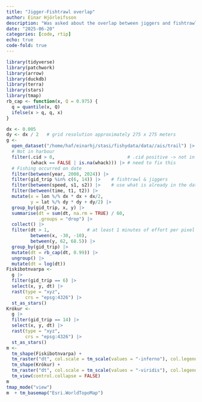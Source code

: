 ```yaml
---
title: "Jigger-Fishtrawl overlap"
author: Einar Hjörleifsson
description: "Was asked about the overlap between jiggers and fishtrawlers. Here is a quick hash based on data from 2008-2024 with the effort (time) expressed on a log scale."
date: "2025-06-20"
categories: [code, rtip]
echo: true
code-fold: true
---
```


```r
library(tidyverse)
library(patchwork)
library(arrow)
library(duckdb)
library(terra)
library(stars)
library(tmap)
rb_cap <- function(x, Q = 0.975) {
  q = quantile(x, Q)
  ifelse(x > q, q, x)
}

dx <- 0.005
dy <- dx / 2   # grid resolution approximately 275 x 275 meters
g <- 
  open_dataset("/home/haf/einarhj/stasi/fishydata/data//ais/trail") |> 
  # Not in harbour
  filter(.cid > 0,                           # .cid positive -> not in harbour
         (whack == FALSE | is.na(whack))) |> # need to fix this
  # Fishing occurred on date
  filter(between(year, 2008, 2024)) |> 
  filter(gid_trip %in% c(6, 14)) |>    # fishtrawl & jiggers
  filter(between(speed, s1, s2)) |>    # use what is already in the data
  filter(between(time, t1, t2)) |> 
  mutate(x = lon %/% dx * dx + dx/2,
         y = lat %/% dy * dy + dy/2) |> 
  group_by(gid_trip, x, y) |> 
  summarise(dt = sum(dt, na.rm = TRUE) / 60,
            .groups = "drop") |> 
  collect() |> 
  filter(dt > 1,              # at least 1 minutes of effort per pixel
         between(x, -30, -10),
         between(y, 62, 68.5)) |> 
  group_by(gid_trip) |> 
  mutate(dt = rb_cap(dt, 0.99)) |>
  ungroup() |> 
  mutate(dt = log(dt)) 
Fiskibotnvarpa <-
  g |> 
  filter(gid_trip == 6) |>
  select(x, y, dt) |> 
  rast(type = "xyz",
       crs = "epsg:4326") |> 
  st_as_stars() 
Krókur <-
  g |> 
  filter(gid_trip == 14) |>
  select(x, y, dt) |> 
  rast(type = "xyz",
       crs = "epsg:4326") |> 
  st_as_stars()
m <- 
  tm_shape(Fiskibotnvarpa) +
  tm_raster("dt", col.scale = tm_scale(values = "-inferno"), col.legend = tm_legend_hide()) +
  tm_shape(Krókur) +
  tm_raster("dt", col.scale = tm_scale(values = "-viridis"), col.legend = tm_legend_hide()) +
  tm_view(control.collapse = FALSE)
m
tmap_mode("view")
m  + tm_basemap("Esri.WorldTopoMap")
```

